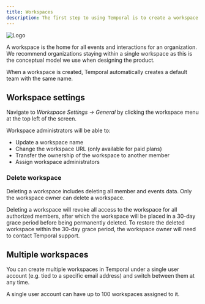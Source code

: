 ```yaml
---
title: Workspaces
description: The first step to using Temporal is to create a workspace for your team
---
```

![Logo](../../../assets/workspaces.webp)

A workspace is the home for all events and interactions for an organization. We recommend organizations staying within a single workspace as this is the conceptual model we use when designing the product.

When a workspace is created, Temporal automatically creates a default team with the same name.

## Workspace settings

Navigate to *Workspace Settings -> General* by clicking the workspace menu at the top left of the screen.

Workspace administrators will be able to:

- Update a workspace name
- Change the workspace URL (only available for paid plans)
- Transfer the ownership of the workspace to another member
- Assign workspace administrators

### Delete workspace

Deleting a workspace includes deleting all member and events data. Only the workspace owner can delete a workspace.

Deleting a workspace will revoke all access to the workspace for all authorized members, after which the workspace will be placed in a 30-day grace period before being permanently deleted. To restore the deleted workspace within the 30-day grace period, the workspace owner will need to contact Temporal support.

## Multiple workspaces

You can create multiple workspaces in Temporal under a single user account (e.g. tied to a specific email address) and switch between them at any time.

A single user account can have up to 100 workspaces assigned to it.